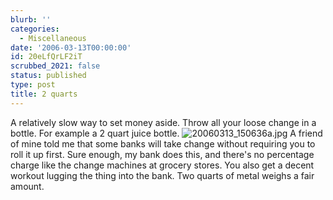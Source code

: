 ```yaml
---
blurb: ''
categories:
  - Miscellaneous
date: '2006-03-13T00:00:00'
id: 20eLfQrLF2iT
scrubbed_2021: false
status: published
type: post
title: 2 quarts
---
```


A relatively slow way to set money aside. Throw all your loose
change in a bottle. For example a 2 quart juice bottle.
![20060313\_150636a.jpg](http://www.alanwsmith.com/blog/wp-content/uploads/2006/03/20060313_150636a.jpg "20060313_150636a.jpg")
A friend of mine told me that some banks will take change without
requiring you to roll it up first. Sure enough, my bank does this,
and there's no percentage charge like the change machines at
grocery stores. You also get a decent workout lugging the thing
into the bank. Two quarts of metal weighs a fair amount.
